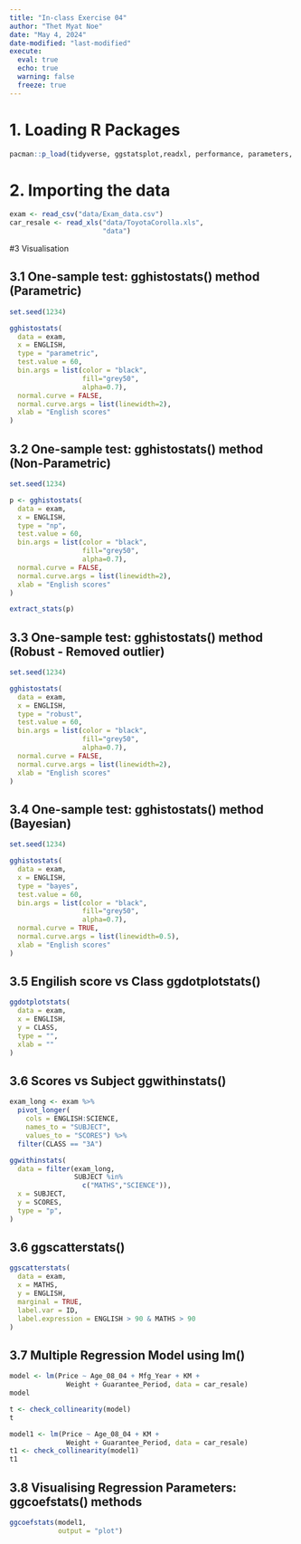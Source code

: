 ```yaml
---
title: "In-class Exercise 04"
author: "Thet Myat Noe"
date: "May 4, 2024"
date-modified: "last-modified"
execute:
  eval: true
  echo: true
  warning: false
  freeze: true
---
```


# 1. Loading R Packages

```r
pacman::p_load(tidyverse, ggstatsplot,readxl, performance, parameters, see)
```

# 2. Importing the data

```r
exam <- read_csv("data/Exam_data.csv")
car_resale <- read_xls("data/ToyotaCorolla.xls", 
                       "data")
```

#3 Visualisation 

## 3.1 One-sample test: gghistostats() method (Parametric)
```r
set.seed(1234)

gghistostats(
  data = exam,
  x = ENGLISH,
  type = "parametric",
  test.value = 60,
  bin.args = list(color = "black",
                  fill="grey50",
                  alpha=0.7),
  normal.curve = FALSE,
  normal.curve.args = list(linewidth=2),
  xlab = "English scores"
) 
```

## 3.2 One-sample test: gghistostats() method (Non-Parametric)
```r
set.seed(1234)

p <- gghistostats(
  data = exam,
  x = ENGLISH,
  type = "np",
  test.value = 60,
  bin.args = list(color = "black",
                  fill="grey50",
                  alpha=0.7),
  normal.curve = FALSE,
  normal.curve.args = list(linewidth=2),
  xlab = "English scores"
) 
```

```r
extract_stats(p)
```

## 3.3 One-sample test: gghistostats() method (Robust - Removed outlier)
```r
set.seed(1234)

gghistostats(
  data = exam,
  x = ENGLISH,
  type = "robust",
  test.value = 60,
  bin.args = list(color = "black",
                  fill="grey50",
                  alpha=0.7),
  normal.curve = FALSE,
  normal.curve.args = list(linewidth=2),
  xlab = "English scores"
) 
```

## 3.4 One-sample test: gghistostats() method (Bayesian)
```r
set.seed(1234)

gghistostats(
  data = exam,
  x = ENGLISH,
  type = "bayes",
  test.value = 60,
  bin.args = list(color = "black",
                  fill="grey50",
                  alpha=0.7),
  normal.curve = TRUE,
  normal.curve.args = list(linewidth=0.5),
  xlab = "English scores"
) 
```

## 3.5 Engilish score vs Class ggdotplotstats()
```r
ggdotplotstats(
  data = exam,
  x = ENGLISH, 
  y = CLASS,
  type = "",
  xlab = ""
)
```

## 3.6 Scores vs Subject ggwithinstats()
```r
exam_long <- exam %>%
  pivot_longer(
    cols = ENGLISH:SCIENCE,
    names_to = "SUBJECT",
    values_to = "SCORES") %>%
  filter(CLASS == "3A")

ggwithinstats(
  data = filter(exam_long,
                SUBJECT %in%
                  c("MATHS","SCIENCE")),
  x = SUBJECT, 
  y = SCORES,
  type = "p",
)
```

## 3.6 ggscatterstats()
```r
ggscatterstats(
  data = exam,
  x = MATHS, 
  y = ENGLISH,
  marginal = TRUE,
  label.var = ID, 
  label.expression = ENGLISH > 90 & MATHS > 90
)
```

## 3.7 Multiple Regression Model using lm()
```r
model <- lm(Price ~ Age_08_04 + Mfg_Year + KM + 
              Weight + Guarantee_Period, data = car_resale)
model
```

```r
t <- check_collinearity(model)
t
```

```r
model1 <- lm(Price ~ Age_08_04 + KM + 
              Weight + Guarantee_Period, data = car_resale)
t1 <- check_collinearity(model1)
t1
```

## 3.8 Visualising Regression Parameters: ggcoefstats() methods
```r
ggcoefstats(model1, 
            output = "plot")
```

